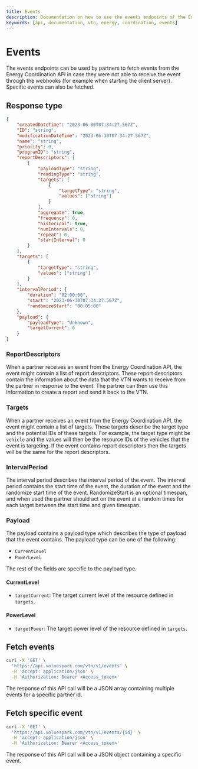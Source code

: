 ```yaml
---
title: Events
description: Documentation on how to use the events endpoints of the Energy Coordination API.
keywords: [api, documentation, vtn, energy, coordination, events]
---
```


# Events

The events endpoints can be used by partners to fetch events from the Energy Coordination API in case they were not able to receive the event through the webhooks (for example when starting the client server).
Specific events can also be fetched.

## Response type

```json
{
    "createdDateTime": "2023-06-30T07:34:27.567Z",
    "ID": "string",
    "modificationDateTime": "2023-06-30T07:34:27.567Z",
    "name": "string",
    "priority": 0,
    "programID": "string",
    "reportDescriptors": [
        {
            "payloadType": "string",
            "readingType": "string",
            "targets": [
                {
                    "targetType": "string",
                    "values": ["string"]
                }
            ],
            "aggregate": true,
            "frequency": 0,
            "historical": true,
            "numIntervals": 0,
            "repeat": 0,
            "startInterval": 0
        }
    ],
    "targets": [
        {
            "targetType": "string",
            "values": ["string"]
        }
    ],
    "intervalPeriod": {
        "duration": "02:00:00",
        "start": "2023-06-30T07:34:27.567Z",
        "randomizeStart": "00:05:00"
    },
    "payload": {
        "payloadType": "Unknown",
        "targetCurrent": 0
    }
}
```

### ReportDescriptors

When a partner receives an event from the Energy Coordination API, the event might contain a list of report descriptors. These report descriptors contain the information about the data that the VTN wants to receive from the partner in response to the event. The partner can then use this information to create a report and send it back to the VTN.

### Targets

When a partner receives an event from the Energy Coordination API, the event might contain a list of targets. These targets describe the target type and the potential IDs of these targets. For example, the target type might be `vehicle` and the values will then be the resource IDs of the vehicles that the event is targeting. If the event contains report descriptors then the targets will be the same for the report descriptors.

### IntervalPeriod

The interval period describes the interval period of the event. The interval period contains the start time of the event, the duration of the event and the randomize start time of the event. RandomizeStart is an optional timespan, and when used the partner should act on the event at a random times for each target between the start time and given timespan.

### Payload

The payload contains a payload type which describes the type of payload that the event contains. The payload type can be one of the following:

-   `CurrentLevel`
-   `PowerLevel`

The rest of the fields are specific to the payload type.

#### CurrentLevel

-   `targetCurrent`: The target current level of the resource defined in `targets`.

#### PowerLevel

-   `targetPower`: The target power level of the resource defined in `targets`.

## Fetch events

```bash
curl -X 'GET' \
  'https://api.voluespark.com/vtn/v1/events' \
  -H 'accept: application/json' \
  -H 'Authorization: Bearer <Access_token>'
```

The response of this API call will be a JSON array containing multiple events for a specific partner id.

## Fetch specific event

```bash
curl -X 'GET' \
  'https://api.voluespark.com/vtn/v1/events/{id}' \
  -H 'accept: application/json' \
  -H 'Authorization: Bearer <Access_token>'
```

The response of this API call will be a JSON object containing a specific event.
